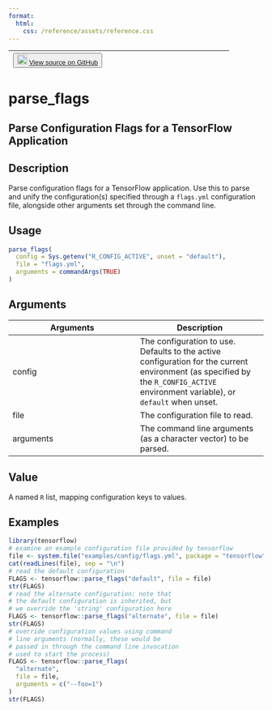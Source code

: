 ```yaml
---
format:
  html:
    css: /reference/assets/reference.css
---
```


| <button class="button"> ![](/reference/assets/GitHub-Mark-32px.png){width="20"} [View source on GitHub](https://github.com/rstudio/tensorflow//blob/main/R/flags.R#L47) </button> |
|:------------------------------:|:--------------------------------------:|

# parse_flags

## Parse Configuration Flags for a TensorFlow Application

## Description
Parse configuration flags for a TensorFlow application. Use this to parse and unify the configuration(s) specified through a `flags.yml` configuration file, alongside other arguments set through the command line. 


## Usage
```r
parse_flags( 
  config = Sys.getenv("R_CONFIG_ACTIVE", unset = "default"), 
  file = "flags.yml", 
  arguments = commandArgs(TRUE) 
) 
```

## Arguments
|Arguments|Description|
|---|---|
| config | The configuration to use. Defaults to the active configuration for the current environment (as specified by the `R_CONFIG_ACTIVE` environment variable), or `default` when unset. |
| file | The configuration file to read. |
| arguments | The command line arguments (as a character vector) to be parsed. |



## Value
A named `R` list, mapping configuration keys to values. 


## Examples
```r
library(tensorflow)
# examine an example configuration file provided by tensorflow 
file <- system.file("examples/config/flags.yml", package = "tensorflow") 
cat(readLines(file), sep = "\n") 
# read the default configuration 
FLAGS <- tensorflow::parse_flags("default", file = file) 
str(FLAGS) 
# read the alternate configuration: note that 
# the default configuration is inherited, but 
# we override the 'string' configuration here 
FLAGS <- tensorflow::parse_flags("alternate", file = file) 
str(FLAGS) 
# override configuration values using command 
# line arguments (normally, these would be 
# passed in through the command line invocation 
# used to start the process) 
FLAGS <- tensorflow::parse_flags( 
  "alternate", 
  file = file, 
  arguments = c("--foo=1") 
) 
str(FLAGS) 
```


